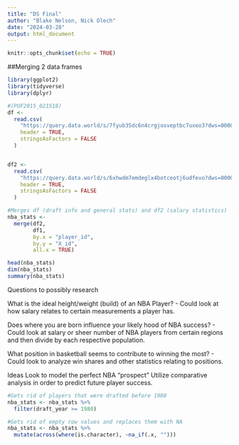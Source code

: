 ---
title: "DS Final"
author: "Blake Nelson, Nick Olech"
date: "2024-03-28"
output: html_document
---

```{r setup, include=FALSE}
knitr::opts_chunk$set(echo = TRUE)
```

##Merging 2 data frames

```{r}
library(ggplot2)
library(tidyverse)
library(dplyr)

#(PUF2015_021518)
df <-
  read.csv(
    "https://query.data.world/s/7fyub35dc6n4crgjosveptbc7uxeo3?dws=00000",
    header = TRUE,
    stringsAsFactors = FALSE
  )


df2 <-
  read.csv(
    "https://query.data.world/s/6xhwdm7emdeglx4botceotj6udfevo?dws=00000",
    header = TRUE,
    stringsAsFactors = FALSE
  )

#Merges df (draft info and general stats) and df2 (salary statistics)
nba_stats <-
  merge(df2,
        df1,
        by.x = "player_id",
        by.y = "X_id",
        all.x = TRUE)

head(nba_stats)
dim(nba_stats)
summary(nba_stats)
```
Questions to possibly research

What is the ideal height/weight (build) of an NBA Player?
- Could look at how salary relates to certain measurements a player has.

Does where you are born influence your likely hood of NBA success?
- Could look at salary or sheer number of NBA players from certain regions and then divide by each respective population.

What position in basketball seems to contribute to winning the most?
- Could look to analyze win shares and other statistics relating to positions.

Ideas
Look to model the perfect NBA "prospect"
Utilize comparative analysis in order to predict future player success.

```{r}
#Gets rid of players that were drafted before 1980
nba_stats <- nba_stats %>%
  filter(draft_year >= 1980)

#Gets rid of empty row values and replaces them with NA
nba_stats <- nba_stats %>% 
  mutate(across(where(is.character), ~na_if(.x, "")))

```

